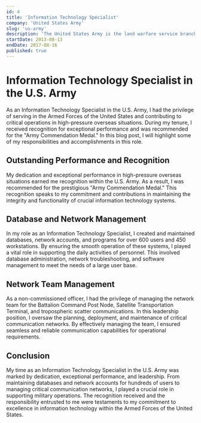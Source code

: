 ```yaml
---
id: 4
title: 'Information Technology Specialist'
company: 'United States Army'
slug: 'us-army'
description: 'The United States Army is the land warfare service branch of the United States Armed Forces. It is one of the seven uniformed services of the United States, and is designated as the Army of the United States in the United States Constitution.'
startDate: 2013-08-13
endDate: 2017-08-16
published: true
---
```


# Information Technology Specialist in the U.S. Army

As an Information Technology Specialist in the U.S. Army, I had the privilege of serving in the Armed Forces of the United States and contributing to critical operations in high-pressure overseas situations. During my tenure, I received recognition for exceptional performance and was recommended for the "Army Commendation Medal." In this blog post, I will highlight some of my responsibilities and accomplishments in this role.

## Outstanding Performance and Recognition

My dedication and exceptional performance in high-pressure overseas situations earned me recognition within the U.S. Army. As a result, I was recommended for the prestigious "Army Commendation Medal." This recognition speaks to my commitment and contributions in maintaining the integrity and functionality of crucial information technology systems.

## Database and Network Management

In my role as an Information Technology Specialist, I created and maintained databases, network accounts, and programs for over 600 users and 450 workstations. By ensuring the smooth operation of these systems, I played a vital role in supporting the daily activities of personnel. This involved database administration, network troubleshooting, and software management to meet the needs of a large user base.

## Network Team Management

As a non-commissioned officer, I had the privilege of managing the network team for the Battalion Command Post Node, Satellite Transportation Terminal, and tropospheric scatter communications. In this leadership position, I oversaw the planning, deployment, and maintenance of critical communication networks. By effectively managing the team, I ensured seamless and reliable communication capabilities for operational requirements.

## Conclusion

My time as an Information Technology Specialist in the U.S. Army was marked by dedication, exceptional performance, and leadership. From maintaining databases and network accounts for hundreds of users to managing critical communication networks, I played a crucial role in supporting military operations. The recognition received and the responsibility entrusted to me were testaments to my commitment to excellence in information technology within the Armed Forces of the United States.
